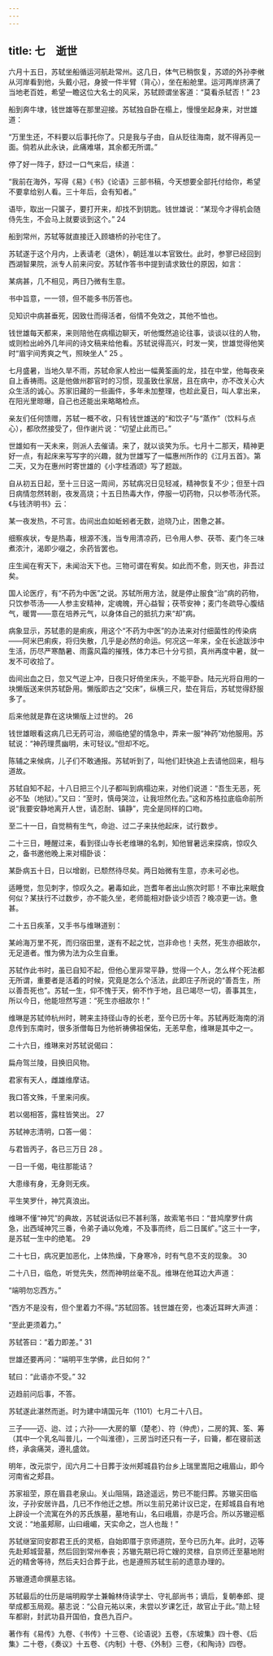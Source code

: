 ```yaml
---
---
---
```

title: 七　逝世
---




六月十五日，苏轼坐船循运河航赴常州。这几日，体气已稍恢复，苏颂的外孙李敒从河岸看到他，头戴小冠，身披一件半臂（背心），坐在船舱里。运河两岸挤满了当地老百姓，希望一瞻这位大名士的风采，苏轼顾谓坐客道：“莫看杀轼否！” 23

船到奔牛埭，钱世雄等在那里迎接。苏轼独自卧在榻上，慢慢坐起身来，对世雄道：

“万里生还，不料要以后事托你了。只是我与子由，自从贬往海南，就不得再见一面。倘若从此永诀，此痛难堪，其余都无所谓。”

停了好一阵子，舒过一口气来后，续道：

“我前在海外，写得《易》《书》《论语》三部书稿，今天想要全部托付给你，希望不要拿给别人看。三十年后，会有知者。”

语毕，取出一只箧子，要打开来，却找不到钥匙。钱世雄说：“某现今才得机会随侍先生，不会马上就要谈到这个。” 24

船到常州，苏轼等就直接迁入顾塘桥的孙宅住了。

苏轼遂于这个月内，上表请老（退休），朝廷准以本官致仕。此时，参寥已经回到西湖智果院，派专人前来问安。苏轼作答书中提到请求致仕的原因，如言：

某病甚，几不相见，两日乃微有生意。

书中旨意，一一领，但不能多书历答也。

见知识中病甚垂死，因致仕而得活者，俗情不免效之，其他不恤也。



钱世雄每天都来，来则陪他在病榻边聊天，听他慨然追论往事，谈谈以往的人物，或则检出岭外几年间的诗文稿来给他看。苏轼说得高兴，时发一笑，世雄觉得他笑时“眉宇间秀爽之气，照映坐人” 25 。

七月盛暑，当地久旱不雨，苏轼命家人检出一幅黄筌画的龙，挂在中堂，他每夜亲自上香祷雨。这是他做州郡官时的习惯，现虽致仕家居，且在病中，亦不改关心大众生活的诚心。苏家旧藏的一些画件，多年未加整理，也趁此夏日，叫人拿出来，在阳光里晾曝，自己也还能出来略略检点。

亲友们任何馈赠，苏轼一概不收，只有钱世雄送的“和饮子”与“蒸作”（饮料与点心），都欣然接受了，但作谢片说：“切望止此而已。”

世雄如有一天未来，则派人去催请。来了，就以谈笑为乐。七月十二那天，精神更好一点，有起床来写写字的兴趣，就为世雄写了一幅惠州所作的《江月五首》。第二天，又为在惠州时寄世雄的《小字桂酒颂》写了题跋。

自从初五日起，至十三日这一周间，苏轼病况日见轻减，精神恢复不少；但至十四日病情忽然转剧，夜发高烧；十五日热毒大作，停服一切药物，只以参苓汤代茶。《与钱济明书》云：

某一夜发热，不可言。齿间出血如蚯蚓者无数，迨晓乃止，困惫之甚。

细察疾状，专是热毒，根源不浅，当专用清凉药，已令用人参、茯苓、麦门冬三味煮浓汁，渴即少啜之，余药皆罢也。

庄生闻在宥天下，未闻治天下也。三物可谓在宥矣。如此而不愈，则天也，非吾过矣。



国人论医疗，有“不药为中医”之说。苏轼所用方法，就是停止服食“治”病的药物，只饮参苓汤——人参主安精神，定魂魄，开心益智；茯苓安神；麦门冬疏导心腹结气，暖胃——意在培养元气，以身体自己的抵抗力来“却”病。

病象显示，苏轼患的是痢疾，用这个“不药为中医”的办法来对付细菌性的传染病——阿米巴痢疾，将归失散，几乎是必然的命运。何况这一年来，全在长途跋涉中生活，历尽严寒酷暑、雨露风霜的摧残，体力本已十分亏损，真州再度中暑，就一发不可收拾了。

齿间出血之日，忽又气逆上冲，日夜只好倚坐床头，不能平卧。陆元光将自用的一块懒版送来供苏轼卧用。懒版即古之“交床”，纵横三尺，垫在背后，苏轼觉得舒服多了。

后来他就是靠在这块懒版上过世的。 26

钱世雄眼看这病几已无药可治，濒临绝望的情急中，弄来一服“神药”劝他服用。苏轼说：“神药理贯幽明，未可轻议。”但却不吃。

陈辅之来候病，儿子们不敢通报。苏轼听到了，叫他们赶快追上去请他回来，相与道故。

苏轼自知不起，十八日把三个儿子都叫到病榻边来，对他们说道：“吾生无恶，死必不坠（地狱）。”又曰：“至时，慎毋哭泣，让我坦然化去。”这和苏格拉底临命前所说“我要安静地离开人世，请忍耐、镇静”，完全是同样的口吻。

至二十一日，自觉稍有生气，命迨、过二子来扶他起床，试行数步。

二十三日，睡醒过来，看到径山寺长老维琳的名刺，知他冒暑远来探病，惊叹久之，备书邀他晚上来对榻卧谈：

某卧病五十日，日以增剧，已颓然待尽矣。两日始微有生意，亦未可必也。

适睡觉，忽见刺字，惊叹久之。暑毒如此，岂耆年者出山旅次时耶！不审比来眠食何似？某扶行不过数步，亦不能久坐，老师能相对卧谈少顷否？晚凉更一访。惫甚。



二十五日疾革，又手书与维琳道别：

某岭海万里不死，而归宿田里，遂有不起之忧，岂非命也！夫然，死生亦细故尔，无足道者。惟为佛为法为众生自重。



苏轼作此书时，虽已自知不起，但他心里非常平静，觉得一个人，怎么样个死法都无所谓，重要者是活着的时候，究竟是怎么个活法，此即庄子所说的“善吾生，所以善吾死也”。苏轼一生，仰不愧于天，俯不怍于地，且已竭尽一切，善事其生，所以今日，他能坦然写道：“死生亦细故尔！”

维琳是苏轼帅杭州时，聘来主持径山寺的长老，至今已历十年。苏轼再贬海南的消息传到东南时，很多浙僧每日为他祈祷佛祖保佑，无恙早愈，维琳是其中之一。

二十六日，维琳来对苏轼说偈曰：

扁舟驾兰陵，目换旧风物。

君家有天人，雌雄维摩诘。

我口答文殊，千里来问疾。

若以偈相答，露柱皆笑出。 27



苏轼神志清明，口答一偈：

与君皆丙子，各已三万日 28 。

一日一千偈，电往那能诘？

大患缘有身，无身则无疾。

平生笑罗什，神咒真浪出。



维琳不懂“神咒”的典故，苏轼说话似已不甚利落，故索笔书曰：“昔鸠摩罗什病急，出西域神咒三番，令弟子诵以免难，不及事而终，后二日属纩。”这三十一字，是苏轼一生中的绝笔。 29

二十七日，病况更加恶化，上体热燥，下身寒冷，时有气息不支的现象。 30

二十八日，临危，听觉先失，然而神明丝毫不乱。维琳在他耳边大声道：

“端明勿忘西方。”

“西方不是没有，但个里着力不得。”苏轼回答。钱世雄在旁，也凑近耳畔大声道：

“至此更须着力。”

苏轼答曰：“着力即差。” 31

世雄还要再问：“端明平生学佛，此日如何？”

轼曰：“此语亦不受。” 32

迈趋前问后事，不答。

苏轼遂此湛然而逝。时为建中靖国元年（1101）七月二十八日。

三子——迈、迨、过；六孙——大房的箪（楚老）、符（仲虎），二房的箕、筌、筹（其中一个乳名叫普儿，一个叫淮德），三房当时还只有一子，曰籥，都在寝前送终，承衾痛哭，遵礼盛敛。

明年，改元崇宁，闰六月二十日葬于汝州郏城县钓台乡上瑞里嵩阳之峨眉山，即今河南省之郏县。

苏家祖茔，原在眉县老泉山。关山阻隔，路途遥远，势已不能归葬。苏辙买田临汝，子孙安居许昌，几已不作他迁之想。所以生前兄弟计议已定，在郏城县自有地上辟设一个流寓在外的苏氏族墓，墓地有山，名曰峨眉，亦是巧合。所以苏辙迎柩文说：“地虽郏鄏，山曰峨嵋，天实命之，岂人也哉！”

苏轼继室同安郡君王氏的灵柩，自始即厝于京师道院，至今已历九年。此时，迈等先赴郏城营墓，然后回到常州奉丧；苏辙先期已将亡嫂的灵榇，自京师迁至墓地附近的精舍等待，然后夫妇合葬于此，也是遵照苏轼生前的遗意办理的。

苏辙遵遗命撰墓志铭。

苏轼最后的仕历是端明殿学士兼翰林侍读学士、守礼部尚书；谪后，复朝奉郎、提举成都玉局观。墓志说：“公自元祐以来，未尝以岁课乞迁，故官止于此。”勋上轻车都尉，封武功县开国伯，食邑九百户。

著作有《易传》九卷、《书传》十三卷、《论语说》五卷，《东坡集》四十卷、《后集》二十卷，《奏议》十五卷、《内制》十卷、《外制》三卷，《和陶诗》四卷。